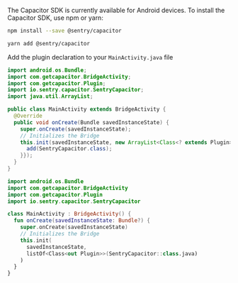The Capacitor SDK is currently available for Android devices.
To install the Capacitor SDK, use npm or yarn:

```bash {tabTitle:"npm"}
npm install --save @sentry/capacitor
```

```bash {tabTitle:"Yarn"}
yarn add @sentry/capacitor
```

Add the plugin declaration to your `MainActivity.java` file

```java {filename:"MainActivity.java"}
import android.os.Bundle;
import com.getcapacitor.BridgeActivity;
import com.getcapacitor.Plugin;
import io.sentry.capacitor.SentryCapacitor;
import java.util.ArrayList;

public class MainActivity extends BridgeActivity {
  @Override
  public void onCreate(Bundle savedInstanceState) {
    super.onCreate(savedInstanceState);
    // Initializes the Bridge
    this.init(savedInstanceState, new ArrayList<Class<? extends Plugin>>() {{
      add(SentryCapacitor.class);
    }});
  }
}
```

```kotlin
import android.os.Bundle
import com.getcapacitor.BridgeActivity
import com.getcapacitor.Plugin
import io.sentry.capacitor.SentryCapacitor

class MainActivity : BridgeActivity() {
  fun onCreate(savedInstanceState: Bundle?) {
    super.onCreate(savedInstanceState)
    // Initializes the Bridge
    this.init(
      savedInstanceState,
      listOf<Class<out Plugin>>(SentryCapacitor::class.java)
    )
  }
}
```
